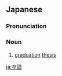 ==Japanese==
{{ja-kanjitab|そつ|ろん|yomi=o}}

===Pronunciation===
{{ja-pron|そつろん|y=o}}

===Noun===
{{ja-noun|そつろん}}

# {{short form of|{{ja-r|卒業論文|そつぎょう ろんぶん}}|dot=:|lang=ja}} [[graduation]] [[thesis]]

[[ja:卒論]]